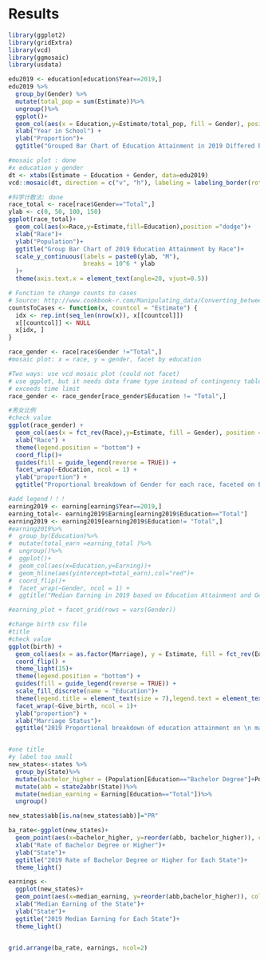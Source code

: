# Results
```r
library(ggplot2)
library(gridExtra)
library(vcd)
library(ggmosaic)
library(usdata)
```

```r
edu2019 <- education[education$Year==2019,]
edu2019 %>%
  group_by(Gender) %>%
  mutate(total_pop = sum(Estimate))%>%
  ungroup()%>%
  ggplot()+
  geom_col(aes(x = Education,y=Estimate/total_pop, fill = Gender), position="dodge" )+ 
  xlab("Year in School") +
  ylab("Proportion")+
  ggtitle("Grouped Bar Chart of Education Attainment in 2019 Differed by Gender")
```
```r
#mosaic plot : done
#x education y gender
dt <- xtabs(Estimate ~ Education + Gender, data=edu2019)
vcd::mosaic(dt, direction = c("v", "h"), labeling = labeling_border(rot_labels = c(45, 0), abbreviate_labs = c(2, 1)),)
```


```r
#科学计数法: done 
race_total <- race[race$Gender=="Total",]
ylab <- c(0, 50, 100, 150)
ggplot(race_total)+
  geom_col(aes(x=Race,y=Estimate,fill=Education),position ="dodge")+
  xlab("Race")+
  ylab("Population")+
  ggtitle("Group Bar Chart of 2019 Education Attainment by Race")+
  scale_y_continuous(labels = paste0(ylab, "M"),
                     breaks = 10^6 * ylab
  )+
  theme(axis.text.x = element_text(angle=20, vjust=0.5))

```
```r
# Function to change counts to cases
# Source: http://www.cookbook-r.com/Manipulating_data/Converting_between_data_frames_and_contingency_tables/
countsToCases <- function(x, countcol = "Estimate") {
  idx <- rep.int(seq_len(nrow(x)), x[[countcol]])
  x[[countcol]] <- NULL
  x[idx, ]
}
```


```r
race_gender <- race[race$Gender !="Total",]
#mosaic plot: x = race, y = gender, facet by education

#Two ways: use vcd mosaic plot (could not facet)
# use ggplot, but it needs data frame type instead of contingency table (take long time)
# exceeds time limit
race_gender <- race_gender[race_gender$Education != "Total",]

```


```r
#男女比例
#check value
ggplot(race_gender) +
  geom_col(aes(x = fct_rev(Race),y=Estimate, fill = Gender), position = "fill") + 
  xlab("Race") +
  theme(legend.position = "bottom") +
  coord_flip()+
  guides(fill = guide_legend(reverse = TRUE)) +
  facet_wrap(~Education, ncol = 1) +
  ylab("proportion") +
  ggtitle("Proportional breakdown of Gender for each race, faceted on Education Attainment")

```


```r
#add legend！！！
earning2019 <- earning[earning$Year==2019,]
earning_total<- earning2019$Earning[earning2019$Education=="Total"]
earning2019 <- earning2019[earning2019$Education!= "Total",]
#earning2019%>%
#  group_by(Education)%>%
#  mutate(total_earn =earning_total )%>%
#  ungroup()%>%
#  ggplot()+
#  geom_col(aes(x=Education,y=Earning))+
#  geom_hline(aes(yintercept=total_earn),col="red")+
#  coord_flip()+
#  facet_wrap(~Gender, ncol = 1) +
#  ggtitle("Median Earning in 2019 based on Education Attainment and Gender")

#earning_plot + facet_grid(rows = vars(Gender))
```




```r
#change birth csv file
#title
#check value
ggplot(birth) +
  geom_col(aes(x = as.factor(Marriage), y = Estimate, fill = fct_rev(Education)), position = "fill")+
  coord_flip() +
  theme_light(15)+
  theme(legend.position = "bottom") +
  guides(fill = guide_legend(reverse = TRUE)) +
  scale_fill_discrete(name = "Education")+
  theme(legend.title = element_text(size = 7),legend.text = element_text(size=7))+
  facet_wrap(~Give_birth, ncol = 1)+
  ylab("proportion") +
  xlab("Marriage Status")+
  ggtitle("2019 Proportional breakdown of education attainment on \n marriage status,faceted on giving birth or not")



```

```r
#one title 
#y label too small
new_states<-states %>%
  group_by(State)%>%
  mutate(bachelor_higher = (Population[Education=="Bachelor Degree"]+Population[Education=="Advanced Degree"])/Population[Education == "Total"])%>%
  mutate(abb = state2abbr(State))%>%
  mutate(median_earning = Earning[Education=="Total"])%>%
  ungroup()

new_states$abb[is.na(new_states$abb)]="PR"

ba_rate<-ggplot(new_states)+
  geom_point(aes(x=bachelor_higher, y=reorder(abb, bachelor_higher)), color = "blue") + 
  xlab("Rate of Bachelor Degree or Higher")+
  ylab("State")+
  ggtitle("2019 Rate of Bachelor Degree or Higher for Each State")+
  theme_light()

earnings <- 
  ggplot(new_states)+
  geom_point(aes(x=median_earning, y=reorder(abb,bachelor_higher)), color = "red") +
  xlab("Median Earning of the State")+
  ylab("State")+
  ggtitle("2019 Median Earning for Each State")+
  theme_light()


grid.arrange(ba_rate, earnings, ncol=2)

  
```


```r


```




